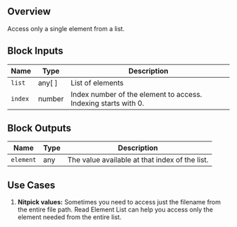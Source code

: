## Overview

Access only a single element from a list.

## Block Inputs

| Name    | Type   | Description                                                    |
| ------- | ------ | -------------------------------------------------------------- |
| `list`  | any[ ] | List of elements                                               |
| `index` | number | Index number of the element to access. Indexing starts with 0. |

## Block Outputs

| Name      | Type | Description                                    |
| --------- | ---- | ---------------------------------------------- |
| `element` | any  | The value available at that index of the list. |

## Use Cases

1. **Nitpick values:** Sometimes you need to access just the filename from the entire file path. Read Element List can help you access only the element needed from the entire list.

